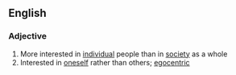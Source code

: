 ==English==

===Adjective===
{{en-adj}}

# More interested in [[individual]] people than in [[society]] as a whole
# Interested in [[oneself]] rather than others; [[egocentric]]